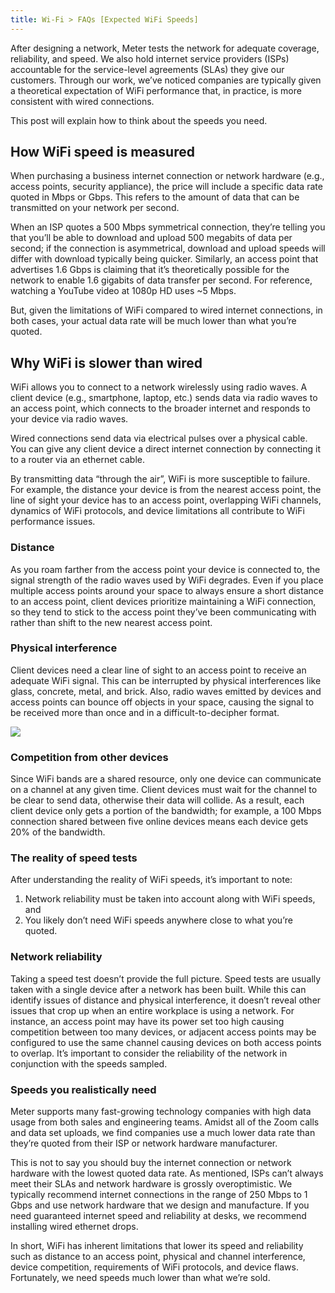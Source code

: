 ```yaml
---
title: Wi-Fi > FAQs [Expected WiFi Speeds]
---
```


After designing a network, Meter tests the network for adequate coverage, reliability, and speed. We also hold internet service providers (ISPs) accountable for the service-level agreements (SLAs) they give our customers. Through our work, we’ve noticed companies are typically given a theoretical expectation of WiFi performance that, in practice, is more consistent with wired connections.

This post will explain how to think about the speeds you need.

## How WiFi speed is measured

When purchasing a business internet connection or network hardware (e.g., access points, security appliance), the price will include a specific data rate quoted in Mbps or Gbps. This refers to the amount of data that can be transmitted on your network per second.

When an ISP quotes a 500 Mbps symmetrical connection, they’re telling you that you’ll be able to download and upload 500 megabits of data per second; if the connection is asymmetrical, download and upload speeds will differ with download typically being quicker. Similarly, an access point that advertises 1.6 Gbps is claiming that it’s theoretically possible for the network to enable 1.6 gigabits of data transfer per second. For reference, watching a YouTube video at 1080p HD uses ~5 Mbps. 

But, given the limitations of WiFi compared to wired internet connections, in both cases, your actual data rate will be much lower than what you’re quoted.

## Why WiFi is slower than wired

WiFi allows you to connect to a network wirelessly using radio waves. A client device (e.g., smartphone, laptop, etc.) sends data via radio waves to an access point, which connects to the broader internet and responds to your device via radio waves.

Wired connections send data via electrical pulses over a physical cable. You can give any client device a direct internet connection by connecting it to a router via an ethernet cable.

By transmitting data “through the air”, WiFi is more susceptible to failure. For example, the distance your device is from the nearest access point, the line of sight your device has to an access point, overlapping WiFi channels, dynamics of WiFi protocols, and device limitations all contribute to WiFi performance issues.

### Distance

As you roam farther from the access point your device is connected to, the signal strength of the radio waves used by WiFi degrades. Even if you place multiple access points around your space to always ensure a short distance to an access point, client devices prioritize maintaining a WiFi connection, so they tend to stick to the access point they’ve been communicating with rather than shift to the new nearest access point.

### Physical interference

Client devices need a clear line of sight to an access point to receive an adequate WiFi signal. This can be interrupted by physical interferences like glass, concrete, metal, and brick. Also, radio waves emitted by devices and access points can bounce off objects in your space, causing the signal to be received more than once and in a difficult-to-decipher format.

<Frame>
  <img src="https://support.meter.com/hc/article_attachments/12161044168973"/>
</Frame>

### Competition from other devices

Since WiFi bands are a shared resource, only one device can communicate on a channel at any given time. Client devices must wait for the channel to be clear to send data, otherwise their data will collide. As a result, each client device only gets a portion of the bandwidth; for example, a 100 Mbps connection shared between five online devices means each device gets 20% of the bandwidth.

### The reality of speed tests

After understanding the reality of WiFi speeds, it’s important to note:

1. Network reliability must be taken into account along with WiFi speeds, and
2. You likely don’t need WiFi speeds anywhere close to what you’re quoted.

### Network reliability

Taking a speed test doesn’t provide the full picture. Speed tests are usually taken with a single device after a network has been built. While this can identify issues of distance and physical interference, it doesn’t reveal other issues that crop up when an entire workplace is using a network. For instance, an access point may have its power set too high causing competition between too many devices, or adjacent access points may be configured to use the same channel causing devices on both access points to overlap. It’s important to consider the reliability of the network in conjunction with the speeds sampled.

### Speeds you realistically need

Meter supports many fast-growing technology companies with high data usage from both sales and engineering teams. Amidst all of the Zoom calls and data set uploads, we find companies use a much lower data rate than they’re quoted from their ISP or network hardware manufacturer. 

This is not to say you should buy the internet connection or network hardware with the lowest quoted data rate. As mentioned, ISPs can’t always meet their SLAs and network hardware is grossly overoptimistic. We typically recommend internet connections in the range of 250 Mbps to 1 Gbps and use network hardware that we design and manufacture. If you need guaranteed internet speed and reliability at desks, we recommend installing wired ethernet drops.

In short, WiFi has inherent limitations that lower its speed and reliability such as distance to an access point, physical and channel interference, device competition, requirements of WiFi protocols, and device flaws. Fortunately, we need speeds much lower than what we’re sold.